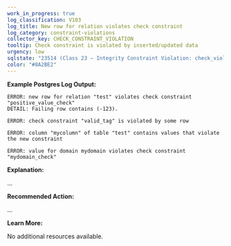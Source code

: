 ```yaml
---
work_in_progress: true
log_classification: V103
log_title: New row for relation violates check constraint
log_category: constraint-violations
collector_key: CHECK_CONSTRAINT_VIOLATION
tooltip: Check constraint is violated by inserted/updated data
urgency: low
sqlstate: "23514 (Class 23 — Integrity Constraint Violation: check_violation)"
color: "#8A2BE2"
---
```


**Example Postgres Log Output:**

```
ERROR: new row for relation "test" violates check constraint "positive_value_check"
DETAIL: Failing row contains (-123).
```

```
ERROR: check constraint "valid_tag" is violated by some row
```

```
ERROR: column "mycolumn" of table "test" contains values that violate the new constraint
```

```
ERROR: value for domain mydomain violates check constraint "mydomain_check"
```

**Explanation:**

...

**Recommended Action:**

...

**Learn More:**

No additional resources available.
